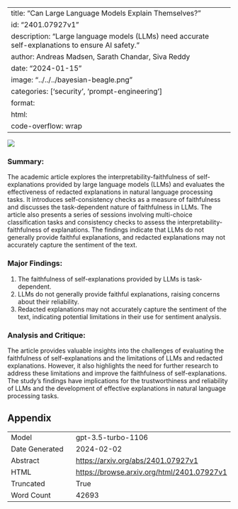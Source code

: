
---
title: "Can Large Language Models Explain Themselves?"
id: "2401.07927v1"
description: "Large language models (LLMs) need accurate self-explanations to ensure AI safety."
author: Andreas Madsen, Sarath Chandar, Siva Reddy
date: "2024-01-15"
image: "../../../bayesian-beagle.png"
categories: ['security', 'prompt-engineering']
format:
  html:
    code-overflow: wrap
---

![](None)

### Summary:

The academic article explores the interpretability-faithfulness of self-explanations provided by large language models (LLMs) and evaluates the effectiveness of redacted explanations in natural language processing tasks. It introduces self-consistency checks as a measure of faithfulness and discusses the task-dependent nature of faithfulness in LLMs. The article also presents a series of sessions involving multi-choice classification tasks and consistency checks to assess the interpretability-faithfulness of explanations. The findings indicate that LLMs do not generally provide faithful explanations, and redacted explanations may not accurately capture the sentiment of the text.

### Major Findings:
1. The faithfulness of self-explanations provided by LLMs is task-dependent.
2. LLMs do not generally provide faithful explanations, raising concerns about their reliability.
3. Redacted explanations may not accurately capture the sentiment of the text, indicating potential limitations in their use for sentiment analysis.

### Analysis and Critique:
The article provides valuable insights into the challenges of evaluating the faithfulness of self-explanations and the limitations of LLMs and redacted explanations. However, it also highlights the need for further research to address these limitations and improve the faithfulness of self-explanations. The study's findings have implications for the trustworthiness and reliability of LLMs and the development of effective explanations in natural language processing tasks.

## Appendix

|          |          |
|----------|----------|
| Model     | gpt-3.5-turbo-1106       |
| Date Generated     | 2024-02-02       |
| Abstract | [https://arxiv.org/abs/2401.07927v1](https://arxiv.org/abs/2401.07927v1)        |
| HTML     | [https://browse.arxiv.org/html/2401.07927v1](https://browse.arxiv.org/html/2401.07927v1)       |
| Truncated       | True       |
| Word Count       | 42693       |